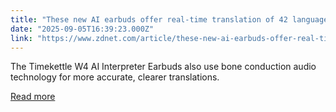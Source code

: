 ```yaml
---
title: "These new AI earbuds offer real-time translation of 42 languages - different accents too"
date: "2025-09-05T16:39:23.000Z"
link: "https://www.zdnet.com/article/these-new-ai-earbuds-offer-real-time-translation-of-42-languages-different-accents-too/"
---
```


The Timekettle W4 AI Interpreter Earbuds also use bone conduction audio technology for more accurate, clearer translations.

[Read more](https://www.zdnet.com/article/these-new-ai-earbuds-offer-real-time-translation-of-42-languages-different-accents-too/)
